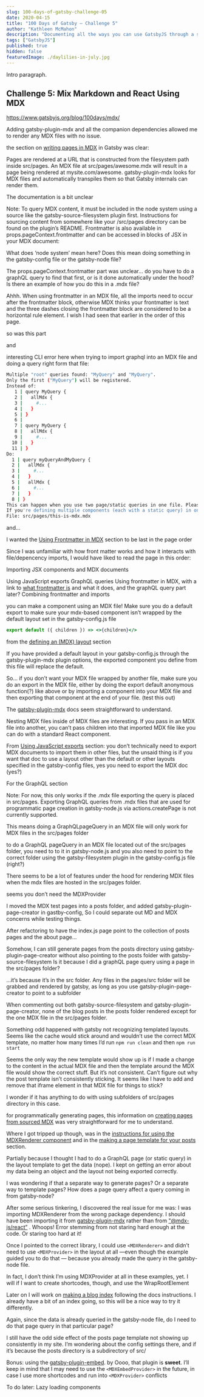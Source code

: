 ```yaml
---
slug: 100-days-of-gatsby-challenge-05
date: 2020-04-15
title: "100 Days of Gatsby — Challenge 5"
author: "Kathleen McMahon"
description: "Documenting all the ways you can use GatsbyJS through a set of challenges."
tags: ["GatsbyJS"]
published: true
hidden: false
featuredImage: ./daylilies-in-july.jpg
---
```


Intro paragraph.

## Challenge 5: Mix Markdown and React Using MDX

https://www.gatsbyjs.org/blog/100days/mdx/

Adding gatsby-plugin-mdx and all the companion dependencies allowed me to render any MDX files with no issue.

the section on [writing pages in MDX](https://www.gatsbyjs.org/docs/mdx/writing-pages/) in Gatsby was clear:

Pages are rendered at a URL that is constructed from the filesystem path inside src/pages. An MDX file at src/pages/awesome.mdx will result in a page being rendered at mysite.com/awesome.
gatsby-plugin-mdx looks for MDX files and automatically transpiles them so that Gatsby internals can render them.

The documentation is a bit unclear

Note: To query MDX content, it must be included in the node system using a source like the gatsby-source-filesystem plugin first. Instructions for sourcing content from somewhere like your /src/pages directory can be found on the plugin’s README.
Frontmatter is also available in props.pageContext.frontmatter and can be accessed in blocks of JSX in your MDX document:

What does ‘node system’ mean here? Does this mean doing something in the gatsby-config file or the gatsby-node file?

The props.pageContext.frontmatter part was unclear… do you have to do a graphQL query to find that first, or is it done automatically under the hood? Is there an example of how you do this in a .mdx file?

Ahhh. When using frontmatter in an MDX file, all the imports need to occur after the frontmatter block, otherwise MDX thinks your frontmatter is text and the three dashes closing the frontmatter block are considered to be a horizontal rule element. I wish I had seen that earlier in the order of this page.

so was this part

and

interesting CLI error here when trying to import graphql into an MDX file and doing a query right form that file:

```bash
Multiple "root" queries found: "MyQuery" and "MyQuery".
Only the first ("MyQuery") will be registered.
Instead of:
   1 | query MyQuery {
   2 |   allMdx {
   3 |     #...
   4 |   }
   5 | }
   6 |
   7 | query MyQuery {
   8 |   allMdx {
   9 |     #...
  10 |   }
  11 | }
Do:
  1 | query myQueryAndMyQuery {
  2 |   allMdx {
  3 |     #...
  4 |   }
  5 |   allMdx {
  6 |     #...
  7 |   }
  8 | }
This can happen when you use two page/static queries in one file. Please combine those into one query.
If you're defining multiple components (each with a static query) in one file, you'll need to move each component to its own file.
File: src/pages/this-is-mdx.mdx
```

and...

I wanted the [Using Frontmatter in MDX](https://www.gatsbyjs.org/docs/mdx/writing-pages/#using-frontmatter-in-mdx) section to be last in the page order

Since I was unfamiliar with how front matter works and how it interacts with file/depencency imports, I would have liked to read the page in this order:

Importing JSX components and MDX documents

Using JavaScript exports
GraphQL queries
Using frontmatter in MDX, with a link to [what frontmatter is](https://www.gatsbyjs.org/docs/mdx/markdown-syntax/#frontmatter) and what it does, and the graphQL query part later?
Combining frontmatter and imports

you can make a component using an MDX file! Make sure you do a default export to make sure your mdx-based component isn’t wrapped by the default layout set in the gatsby-config.js file

<!-- This default export overrides the default layout ensuring -->
<!-- that the FAQ component isn't wrapped by other elements -->

```jsx
export default ({ children }) => <>{children}</>
```

from the [defining an (MDX) layout](https://www.gatsbyjs.org/docs/mdx/writing-pages/#defining-a-layout) section

If you have provided a default layout in your gatsby-config.js through the gatsby-plugin-mdx plugin options, the exported component you define from this file will replace the default.

So… if you don’t want your MDX file wrapped by another file, make sure you do an export in the MDX file, either by doing the export default anonymous function(?) like above or by importing a component into your MDX file and then exporting that component at the end of your file. (test this out)

The [gatsby-plugin-mdx](https://www.gatsbyjs.org/packages/gatsby-plugin-mdx/?=mdx#default-layouts) docs seem straightforward to understand.

Nesting MDX files inside of MDX files are interesting. If you pass in an MDX file into another, you can’t pass children into that imported MDX file like you can do with a standard React component.

From [Using JavaScript exports](https://www.gatsbyjs.org/docs/mdx/writing-pages/#using-javascript-exports) section: you don’t technically need to export MDX documents to import them in other files, but the unsaid thing is if you want that doc to use a layout other than the default or other layouts specified in the gatsby-config files, yes you need to export the MDX doc (yes?)

For the GraphQL section

Note: For now, this only works if the .mdx file exporting the query is placed in src/pages. Exporting GraphQL queries from .mdx files that are used for programmatic page creation in gatsby-node.js via actions.createPage is not currently supported.

This means doing a GraphQLpageQuery in an MDX file will only work for MDX files in the src/pages folder

to do a GraphQL pageQuery in an MDX file located out of the src/pages folder, you need to to it in gatsby-node.js and you also need to point to the correct folder using the gatsby-filesystem plugin in the gatsby-config.js file (right?)

There seems to be a lot of features under the hood for rendering MDX files when the mdx files are hosted in the src/pages folder.

seems you don’t need the MDXProvider

I moved the MDX test pages into a posts folder, and added gatsby-plugin-page-creator in gastby-config, So I could separate out MD and MDX concerns while testing things.

After refactoring to have the index.js page point to the collection of posts pages and the about page…

Somehow, I can still generate pages
from the posts directory using
gatsby-plugin-page-creator without
also pointing to the posts folder
with gatsby-source-filesystem
Is it because I did a graphQL
page query using a page in the src/pages folder?

…it’s because it’s in the src folder. Any files in the pages/src folder will be grabbed and rendered by gatsby, as long as you use gatsby-plugin-page-creator to point to a subfolder

When commenting out both gatsby-source-filesystem and gatsby-plugin-page-creator, none of the blog posts in the posts folder rendered except for the one MDX file in the src/pages folder.

Something odd happened with gatsby not recognizing templated layouts. Seems like the cache would stick around and wouldn’t use the correct MDX template, no matter how many times I’d run `npm run clean` and then `npm run start`

Seems the only way the new template would show up is if I made a change to the content in the actual MDX file and then the template around the MDX file would show the correct stuff. But it’s not consistent. Can’t figure out why the post template isn’t consistently sticking. It seems like I have to add and remove that iframe element in that MDX file for things to stick?

I wonder if it has anything to do with using subfolders of src/pages directory in this case.

for programmatically generating pages, this information on [creating pages from sourced MDX](https://www.gatsbyjs.org/docs/mdx/programmatically-creating-pages/#create-pages-from-sourced-mdx-files) was very straightforward for me to understand.

Where I got tripped up though, was in the [instructions for using the MDXRenderer component]() and in the [making a page template for your posts](https://www.gatsbyjs.org/docs/mdx/programmatically-creating-pages/#make-a-template-for-your-posts) section.

Partially because I thought I had to do a GraphQL page (or static query) in the layout template to get the data (nope). I kept on getting an error about my data being an object and the layout not being exported correctly.

I was wondering if that a separate way to generate pages? Or a separate way to template pages? How does a page query affect a query coming in from gatsby-node?

After some serious tinkering, I discovered the real issue for me was: I was importing MDXRenderer from the wrong package dependency. I should have been importing it from [gatsby-plugin-mdx]() rather than from ["@mdx-js/react”]() . Whoops! Error stemming from not staring hard enough at the code. Or staring too hard at it!

Once I pointed to the correct library, I could use `<MDXRenderer>` and didn’t need to use `<MDXProvider>` in the layout at all —even though the example guided you to do that — because you already made the query in the gatsby-node file.

In fact, I don’t think I’m using MDXProvider at all in these examples, yet. I will if I want to create shortcodes, though, and use the WrapRootElement

Later on I will work on [making a blog index](https://www.gatsbyjs.org/docs/mdx/programmatically-creating-pages/#bonus-make-a-blog-index) following the docs instructions. I already have a bit of an index going, so this will be a nice way to try it differently.

Again, since the data is already queried in the gatsby-node file, do I need to do that page query in that particular page?

I still have the odd side effect of the posts page template not showing up consistently in my site. I’m wondering about the config settings there, and if it’s because the posts directory is a subdirectory of src/

Bonus:
using the [gatsby-plugin-embed](https://www.gatsbyjs.org/packages/@pauliescanlon/gatsby-mdx-embed/). by Oooo, that plugin is **sweet**. I’ll keep in mind that I may need to use the `<MDXEmbedProvider>` in the future, in case I use more shortcodes and run into `<MDXProvider>` conflicts

To do later:
Lazy loading components
